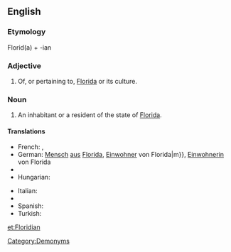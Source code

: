 ==English==

===Etymology===
Florid(a) + -ian

===Adjective===
{{en-adj|-}}

# Of, or pertaining to, [[Florida]] or its culture.

===Noun===
{{en-noun}}

# An inhabitant or a resident of the state of [[Florida]].

====Translations====
{{trans-top|an inhabitant or a resident of the state of Florida}}
* French: {{t|fr|Floridien|m}}, {{t|fr|Floridienne|f}}
* German: [[Mensch]] [[aus]] [[Florida]], [[Einwohner]] von Florida|m}}, [[Einwohnerin]] von Florida
* {{trreq|el}}
* Hungarian: {{t|hu|floridai}}
{{trans-mid}}
* Italian: {{t|it|floridiano|m}}
* {{trreq|pt}}
* Spanish: {{t|es|floridense|m|f}}
* Turkish: {{t|tr|Floridalı}}
{{trans-bottom}}

[[Category:Demonyms]]

[[et:Floridian]]